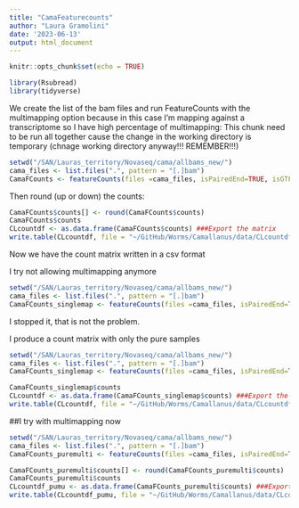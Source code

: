 ```yaml
---
title: "CamaFeaturecounts"
author: "Laura Gramolini"
date: '2023-06-13'
output: html_document
---
```



```r
knitr::opts_chunk$set(echo = TRUE)
```

```r
library(Rsubread)
library(tidyverse)
```

We create the list of the bam files and run FeatureCounts with the multimapping option because in this case I'm mapping against a transcriptome so I have high percentage of multimapping:
This chunk need to be run all together cause the change in the working directory is temporary (chnage working directory anyway!!! REMEMBER!!!)
```r
setwd("/SAN/Lauras_territory/Novaseq/cama/allbams_new/")
cama_files <- list.files(".", pattern = "[.]bam")
CamaFCounts <- featureCounts(files =cama_files, isPairedEnd=TRUE, isGTFAnnotationFile=TRUE, annot.ext="/SAN/Lauras_territory/Novaseq/cama/fish_genomes/star_out_loop/supertranscriptome_cama/SuperDuper.gff", countMultiMappingReads=TRUE, fraction=TRUE, nthreads = 40)
```

Then round (up or down) the counts:
```r
CamaFCounts$counts[] <- round(CamaFCounts$counts)
CamaFCounts$counts
CLcountdf <- as.data.frame(CamaFCounts$counts) ###Export the matrix
write.table(CLcountdf, file = "~/GitHub/Worms/Camallanus/data/CLcountdf_new.csv")
```

Now we have the count matrix written in a csv format

I try not allowing multimapping anymore
```r
setwd("/SAN/Lauras_territory/Novaseq/cama/allbams_new/")
cama_files <- list.files(".", pattern = "[.]bam")
CamaFCounts_singlemap <- featureCounts(files =cama_files, isPairedEnd=TRUE, isGTFAnnotationFile=TRUE, annot.ext="/SAN/Lauras_territory/Novaseq/cama/fish_genomes/star_out_loop/supertranscriptome_cama/SuperDuper.gff", nthreads = 70)
```
I stopped it, that is not the problem.

I produce a count matrix with only the pure samples
```r
setwd("/SAN/Lauras_territory/Novaseq/cama/allbams_new/")
cama_files <- list.files(".", pattern = "[.]bam")
CamaFCounts_singlemap <- featureCounts(files =cama_files, isPairedEnd=TRUE, isGTFAnnotationFile=TRUE, annot.ext="/SAN/Lauras_territory/Novaseq/cama/fish_genomes/star_out_loop/supertranscriptome_cama/SuperDuper.gff", nthreads = 70)
```

```r
CamaFCounts_singlemap$counts
CLcountdf <- as.data.frame(CamaFCounts_singlemap$counts) ###Export the matrix
write.table(CLcountdf, file = "~/GitHub/Worms/Camallanus/data/CLcountdf_single.csv")
```

##I try with multimapping now

```r
setwd("/SAN/Lauras_territory/Novaseq/cama/allbams_new/")
cama_files <- list.files(".", pattern = "[.]bam")
CamaFCounts_puremulti <- featureCounts(files =cama_files, isPairedEnd=TRUE, isGTFAnnotationFile=TRUE, annot.ext="/SAN/Lauras_territory/Novaseq/cama/fish_genomes/star_out_loop/supertranscriptome_cama/SuperDuper.gff", countMultiMappingReads=TRUE, fraction=TRUE, nthreads = 40)
```

```r
CamaFCounts_puremulti$counts[] <- round(CamaFCounts_puremulti$counts)
CamaFCounts_puremulti$counts
CLcountdf_pumu <- as.data.frame(CamaFCounts_puremulti$counts) ###Export the matrix
write.table(CLcountdf_pumu, file = "~/GitHub/Worms/Camallanus/data/CLcountdf_pumu.csv")
```










